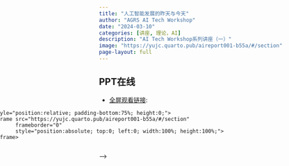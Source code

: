 ```yaml
---
title: "人工智能发展的昨天与今天"
author: "AGRS AI Tech Workshop"
date: "2024-03-10"
categories: [讲座, 理论，AI]
description: "AI Tech Workshop系列讲座（一）"
image: "https://yujc.quarto.pub/aireport001-b55a/#/section"
page-layout: full
---
```


<style>
.full-width-content {
    width: 100vw;
    position: relative;
    left: 40%;
    right: 40%;
    margin-left: -50vw;
    margin-right: -50vw;
}
</style>

## PPT在线

-   [全屏观看链接](https://yujc.quarto.pub/aireport001-b55a/#/section):

<div class="full-width-content">
    <div style="position:relative; padding-bottom:75%; height:0;">
        <iframe src="https://yujc.quarto.pub/aireport001-b55a/#/section" 
                frameborder="0" 
                style="position:absolute; top:0; left:0; width:100%; height:100%;">
        </iframe>
    </div>
</div>

<!-- <iframe src="https://yujc.quarto.pub/aireport001-b55a/#/section" frameborder="0" width="100%" height="700&"></iframe> --> -->

